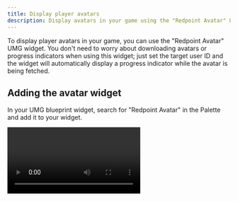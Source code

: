 ```yaml
---
title: Display player avatars
description: Display avatars in your game using the "Redpoint Avatar" UMG widget.
---
```





To display player avatars in your game, you can use the "Redpoint Avatar" UMG widget. You don't need to worry about downloading avatars or progress indicators when using this widget; just set the target user ID and the widget will automatically display a progress indicator while the avatar is being fetched.

## Adding the avatar widget

In your UMG blueprint widget, search for "Redpoint Avatar" in the Palette and add it to your widget.

<Video url={videoAddAvatarWidgetUrl} />

## Configure the avatar widget

The avatar widget provides several options to customize it's appearance and loading behaviour:

- **Target User Is Local User**: In the simple case where you want to display the current player's avatar, you can turn this option on. When this option is turned on, the value of "Target User Id" (which would otherwise have to be set inside the blueprint graph) is ignored.
- **Default Texture**: This is the default texture to display when the player doesn't have an avatar set or it couldn't be loaded.
- **Loading Indicator**: This is the type of loading indicator that should display:
  - _None_: No loading indicator is shown.
  - _Throbber_: A progress indicator is shown as per the video above.
  - _Default Texture_: The default texture is shown while the user's avatar is loaded.
- **Expiration Minutes**: How long a user's avatar should be cached for, before it will be refreshed.

## Set the target user for the avatar widget

If you are not displaying the avatar of the local player, you'll need to set the target user ID for the avatar widget. This can come from party members or other players in a multiplayer game; it is up to you.

<Blueprint height="250px" blueprint={bpSetTargetUser} />
